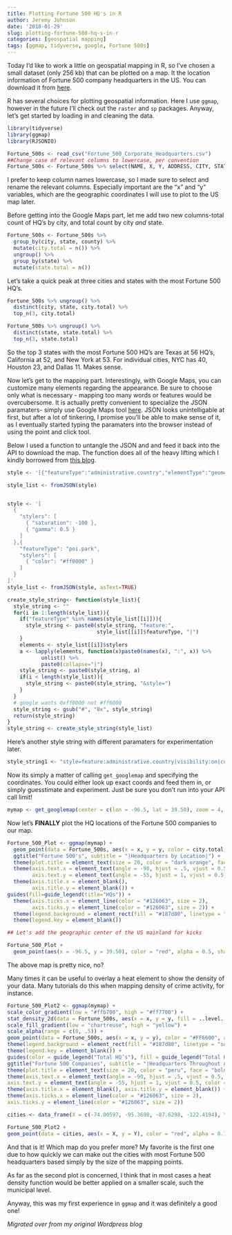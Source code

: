 ```yaml
---
title: Plotting Fortune 500 HQ's in R
author: Jeremy Johnson
date: '2018-01-29'
slug: plotting-fortune-500-hq-s-in-r
categories: [geospatial mapping]
tags: [ggmap, tidyverse, google, Fortune 500s]
---
```


Today I’d like to work a little on geospatial mapping in R, so I've chosen a small dataset (only 256 kb) that can be plotted on a map. It the location information of Fortune 500 company headquarters in the US. You can download it from [here](https://hifld-geoplatform.opendata.arcgis.com/datasets/a4d813c396934fc09d0b801a0c491852_0?geometry=-140.445%2C24.931%2C-21.881%2C49.099). 

R has several choices for plotting geospatial information. Here I use ```ggmap```,  however in the future I'll check out the ```raster``` and ```sp``` packages. Anyway, let's get started by loading in and cleaning the data.

```r
library(tidyverse)
library(ggmap)
library(RJSONIO)

Fortune_500s <- read_csv("Fortune_500_Corporate_Headquarters.csv") 
##Change case of relevant columns to lowercase, per convention
Fortune_500s <- Fortune_500s %>% select(NAME, X, Y, ADDRESS, CITY, STATE, ZIP, COUNTY) %>% rename(name = NAME, x = X, y = Y, address = ADDRESS, city = CITY, state = STATE, zip = ZIP, county = COUNTY)
```

I prefer to keep column names lowercase, so I made sure to select and rename the relevant columns. Especially important are the "x" and "y" variables, which are the geographic coordinates I will use to plot to the US map later. 

Before getting into the Google Maps part, let me add two new columns-total count of HQ's by city, and total count by city *and* state.

```r

Fortune_500s <- Fortune_500s %>%
  group_by(city, state, county) %>%
  mutate(city.total = n()) %>%
  ungroup() %>%
  group_by(state) %>%
  mutate(state.total = n())
```

Let's take a quick peak at three cities and states with the most Fortune 500 HQ's.

```r
Fortune_500s %>% ungroup() %>%
  distinct(city, state, city.total) %>%
  top_n(3, city.total)

Fortune_500s %>% ungroup() %>%
  distinct(state, state.total) %>%
  top_n(3, state.total)
```
So the top 3 states with the most Fortune 500 HQ's are Texas at 56 HQ's, California at 52, and New York at 53. For individual cities, NYC has 40, Houston 23, and Dallas 11. Makes sense.

Now let's get to the mapping part. Interestingly, with Google Maps, you can customize many elements regarding the appearance. Be sure to choose only what is necessary - mapping too many words or features would be overcubersome. It is actually pretty convenient to specialize the JSON paramaters- simply use Google Maps tool [here](https://mapstyle.withgoogle.com/). JSON looks unintelligable at first, but after a lot of tinkering, I promise you'll be able to make sense of it, as I eventually started typing the paramaters into the browser instead of using the point and click tool.

Below I used a function to untangle the JSON and and feed it back into the API to download the map. The function does all of the heavy lifting which I kindly borrowed from [this blog](https://www.r-bloggers.com/creating-styled-google-maps-in-ggmap). 

```r
style <- '[{"featureType":"administrative.country","elementType":"geometry","stylers":[{"visibility":"on"},{"color":"#FFFFFF"},{"weight":1}]},{"featureType":"landscape","elementType":"geometry.fill","stylers":[{"visibility":"on"},{"color":"#5f9aba"},{"weight":0.1}]},{"featureType":"administrative.province","elementType":"labels.text","stylers":[{"visibility":"off"},{"color":"#000000"}]},{"featureType":"all","elementType":"labels","stylers":[{"visibility":"off"}]},{"featureType":"administrative.province","elementType":"geometry.stroke","stylers":[{"visibility":"on"},{"color":"#FFFFFF"},{"weight":1}]},{"featureType":"water","elementType":"geometry.fill","stylers":[{"color":"#020c17"},{"lightness":-20}]}]'

style_list <- fromJSON(style)


style <- '[
  {
    "stylers": [
      { "saturation": -100 },
      { "gamma": 0.5 }
    ]
  },{
    "featureType": "poi.park",
    "stylers": [
      { "color": "#ff0000" }
    ]
  }
]'
style_list <- fromJSON(style, asText=TRUE)

create_style_string<- function(style_list){
  style_string <- ""
  for(i in 1:length(style_list)){
    if("featureType" %in% names(style_list[[i]])){
      style_string <- paste0(style_string, "feature:", 
                             style_list[[i]]$featureType, "|")      
    }
    elements <- style_list[[i]]$stylers
    a <- lapply(elements, function(x)paste0(names(x), ":", x)) %>%
           unlist() %>%
           paste0(collapse="|")
    style_string <- paste0(style_string, a)
    if(i < length(style_list)){
      style_string <- paste0(style_string, "&style=")       
    }
  }  
  # google wants 0xff0000 not #ff0000
  style_string <- gsub("#", "0x", style_string)
  return(style_string)
}
style_string <- create_style_string(style_list)

```


Here's another style string with different paramaters for experimentation later.

```r
style_string1 <- "style=feature:administrative.country|visibility:on|color:0xFFFFFF|weight:1&style=feature:landscape|visibility:on|color:0x126063|weight:0.1&style=feature:administrative.province|visibility:off|color:0x000000&style=feature:administrative.province|visibility:on|color:0xFFFFFF|weight:1&style=feature:water|color:0x17151c|lightness:-20&style=feature:all|element:labels|visibility:off"

```

Now its simply a matter of calling ```get_googlemap``` and specifying the coordinates.  You could either look up exact coords and feed them in, or simply guesstimate and experiment. Just be sure you don't run into your API call limit! 

```r

mymap <- get_googlemap(center = c(lon = -96.5, lat = 39.50), zoom = 4, style = style_string1)

```

Now let's **FINALLY** plot the HQ locations of the Fortune 500 companies to our map. 

```r


Fortune_500_Plot <- ggmap(mymap) +
  geom_point(data = Fortune_500s, aes(x = x, y = y, color = city.total, size = city.total), alpha = .6) + scale_color_continuous(low = "#ff7700", high = "red3", guide = "legend") +
  ggtitle("Fortune 500's", subtitle = "|Headquarters by Location|") +
  theme(plot.title = element_text(size = 20, color = "dark orange", face = "bold")) +
  theme(axis.text.x = element_text(angle = -90, hjust = .5, vjust = 0.5, color = "black", size = 11, face = "italic"),
        axis.text.y = element_text(angle = -55, hjust = 1, vjust = 0.5, color = "black", size = 11, face = "italic")) +
  theme(axis.title.x = element_blank(),
        axis.title.y = element_blank()) +
guides(fill=guide_legend(title="HQs")) +
  theme(axis.ticks.x = element_line(color = "#126063", size = 2),
        axis.ticks.y = element_line(color = "#126063", size = 2)) +
  theme(legend.background = element_rect(fill = "#187d80", linetype = "solid", color = "#17151c"), legend.text = element_text(color = "#f08809", face = "bold"), legend.title = element_text(color = "orange", face = "bold")) +
  theme(legend.key = element_blank())

## Let's add the geographic center of the US mainland for kicks

Fortune_500_Plot + 
  geom_point(aes(x = -96.5, y = 39.50), color = "red", alpha = 0.5, shape = 21) + geom_text(aes(label = "Lebanon, Kansas"), color = "white", x = -98, y = 38.5, size = 2.5, alpha = .3)
```

The above map is pretty nice, no?

Many times it can be useful to overlay a heat element to show the density of your data. Many tutorials do this when mapping density of crime activity, for instance.


```r
Fortune_500_Plot2 <- ggmap(mymap) +
scale_color_gradient(low = "#ffb700", high = "#ff7700") +
stat_density_2d(data = Fortune_500s, aes(x = x, y = y, fill = ..level.., alpha = ..level..), geom = "polygon") +
scale_fill_gradient(low = "chartreuse", high = "yellow") +
scale_alpha(range = c(0, .5)) +
geom_point(data = Fortune_500s, aes(x = x, y = y), color = "#FF6600", alpha = 0.5) +
theme(legend.background = element_rect(fill = "#187d80", linetype = "solid", color = "#17151c"), legend.text = element_text(color = "tan", face = "bold"), legend.title = element_text(color = "tan", face = "bold")) +
theme(legend.key = element_blank()) +
guides(color = guide_legend("Total HQ’s"), fill = guide_legend("Total HQ’s"), alpha = guide_legend("Total HQ’s")) + 
ggtitle("Fortune 500 Companies", subtitle = "|Headquarters Throughout America") +
theme(plot.title = element_text(size = 20, color = "peru", face = "bold")) +
theme(axis.text.x = element_text(angle = -90, hjust = .5, vjust = 0.5, color = "black", size = 11, face = "italic"),
axis.text.y = element_text(angle = -55, hjust = 1, vjust = 0.5, color = "black", size = 11, face = "italic")) +
theme(axis.title.x = element_blank(), axis.title.y = element_blank()) +
theme(axis.ticks.x = element_line(color = "#126063", size = 2),
axis.ticks.y = element_line(color = "#126063", size = 2))

cities <- data_frame(X = c(-74.00597, -95.3698, -87.6298, -122.4194), Y = c(40.71278, 29.76043, 41.87811, 37.77493), City = c("New York", "Houston", "Chicago", "San Francisco"))

Fortune_500_Plot2 +
geom_point(data = cities, aes(x = X, y = Y), color = "red", alpha = 0.75) + geom_text(data = cities, aes(label = City, x = X, y = Y + -.75), size = 2.5, alpha = .7, color = "red")

```

And that is it!  Which map do you prefer more?  My favorite is the first one due to how quickly we can make out the cities with most Fortune 500 headquarters based simply by the size of the mapping points. 

As far as the second plot is concerned, I think that in most cases a heat density function would be better applied on a smaller scale, such the municipal level. 

Anyway, this was my first experience in ```ggmap``` and it was definitely a good one!

*Migrated over from my original Wordpress blog* 


